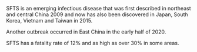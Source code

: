 SFTS is an emerging infectious disease that was first described in northeast and central China 2009 and now has also been discovered in Japan, South Korea, Vietnam and Taiwan in 2015. 

Another outbreak occurred in East China in the early half of 2020.

SFTS has a fatality rate of 12% and as high as over 30% in some areas. 
